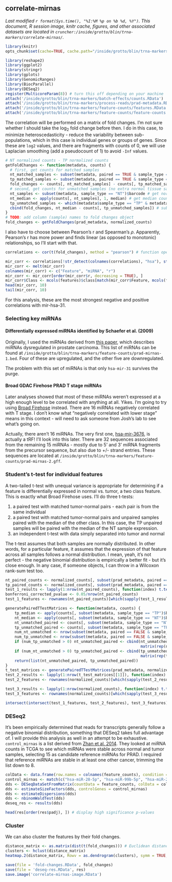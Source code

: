 ## correlate-mirnas
_Last modified `r format(Sys.time(), "%I:%M %p on %b %d, %Y")`. This document, R session image, knitr cache, figures, and other associated datasets are located in `cruncher:/inside/grotto/blin/trna-markers/correlate-mirnas/`._

```r
library(knitr)
opts_chunk$set(cache=TRUE, cache.path="/inside/grotto/blin/trna-markers/correlate-mirnas/cache/", eval=TRUE, echo=TRUE, warning=FALSE, results=FALSE, message=FALSE, autodep=TRUE, dev="png", dpi=300)
```

```r
library(reshape2)
library(ggplot2)
library(stringr)
library(gplots)
library(GenomicRanges)
library(BiocParallel)
library(DESeq2)
register(MulticoreParam(8)) # turn this off depending on your machine
attach('/inside/grotto/blin/trna-markers/batch-effects/counts.RData')
attach('/inside/grotto/blin/trna-markers/process-reads/prad-metadata.RData')
attach('/inside/grotto/blin/trna-markers/feature-counts/features.RData')
attach('/inside/grotto/blin/trna-markers/feature-counts/feature-counts.RData')
```

The correlation will be performed on a matrix of fold changes. I'm not sure whether I should take the log<sub>2</sub> fold change before then. I do in this case, to minimize heteroscedasticity - reduce the variability between sub-populations, which in this case is individual genes or groups of genes. Since these are `log2` values, and there are fragments with counts of 0, we will use Laplacian smoothing (add a pseudocount of 1) to avoid `-Inf` values.

```r
# NT normalized counts - TP normalized counts
getFoldChanges <- function(metadata, counts) {
  # first, get counts for matched samples
  nt_matched_samples <- subset(metadata, paired == TRUE & sample_type == "NT")$barcode
  tp_matched_samples <- subset(metadata, paired == TRUE & sample_type == "TP")$barcode
  fold_changes <- counts[, nt_matched_samples] - counts[, tp_matched_samples]
  # second, get counts for unmatched samples (no extra normal tissue samples, only extra primary tumor samples)
  nt_samples <- subset(metadata, sample_type == "NT")$barcode # get normal tumor sample barcodes
  nt_median <- apply(counts[, nt_samples], 1, median) # get median counts for each feature
  tp_unmatched_samples <- which(metadata$sample_type == "TP" & metadata$paired == FALSE)
  cbind(fold_changes, nt_median - counts[, tp_unmatched_samples]) # subtract tumor counts from median nt counts to get the fold change
}
# TODO: add column (sample) names to fold changes object
fold_changes <- getFoldChanges(prad_metadata, normalized_counts)
```

I also have to choose between Pearson's r and Spearman's $\rho$. Apparently, Pearson's r has more power and finds linear (as opposed to monotonic) relationships, so I'll start with that.

```r
correlations <- cor(t(fold_changes), method = "pearson") # function operates on columns, so need to get features onto columns.
```

```r
mir_corr <- correlations[!str_detect(colnames(correlations), "hsa"), str_detect(colnames(correlations), "hsa")] # isolate for miRNAs
mir_corr <- melt(mir_corr)
colnames(mir_corr) <- c("Feature", "miRNA", "r")
mir_corr <- mir_corr[order(mir_corr$r, decreasing = TRUE), ]
mir_corr$Class <- mcols(features)$class[match(mir_corr$Feature, mcols(features)$tx_name)] # add classifications to correlation data frame
head(mir_corr, 10)
tail(mir_corr, 10)
```

For this analysis, these are the most strongest negative and positive correlations with mir-hsa-31.


### Selecting key miRNAs
#### Differentially expressed miRNAs identified by Schaefer et al. (2009)
Originally, I used the miRNAs derived from [this paper](http://dx.doi.org/10.1002/ijc.24827), which describes miRNAs dysregulated in prostate carcinoma. This list of miRNAs can be found at `/inside/grotto/blin/trna-markers/feature-counts/prad-mirnas-1.bed`. Four of these are upregulated, and the other five are downregulated.

The problem with this set of miRNAs is that only `hsa-mir-31` survives the purge.

#### Broad GDAC Firehose PRAD T stage miRNAs
Later analyses showed that most of these miRNAs weren't expressed at a high enough level to be correlated with anything at all. Yikes. I'm going to try using [Broad Firehose](http://gdac.broadinstitute.org/runs/analyses__latest/reports/cancer/PRAD/Correlate_Clinical_vs_miRseq/nozzle.html) instead. There are 16 miRNAs negatively correlated with T stage. I don't know what "negatively correlated with lower stage" means in this context - will need to ask someone from Josh's lab to see what's going on. 

Actually, there aren't 16 miRNAs. The very first one, [hsa-mir-3676](http://www.mirbase.org/cgi-bin/mirna_entry.pl?acc=MI0016077), is actually a tRF! I'll look into this later. There are 32 sequences associated from the remaining 15 miRNAs - mostly due to 5' and 3' miRNA fragments from the precursor sequence, but also due to +/- strand entries. These sequences are located at `/inside/grotto/blin/trna-markers/feature-counts/prad-mirnas-2.gff`.

### Student's t-test for individual features

A two-tailed t-test with unequal variance is appropriate for determining if a feature is differentially expressed in normal vs. tumor, a two class feature. This is exactly what Broad Firehose uses. I'll do three t-tests:

1. a paired test with matched tumor-normal pairs - each pair is from the same individual
2. a paired test with matched tumor-normal pairs and unpaired samples paired with the median of the other class. In this case, the TP unpaired samples will be paired with the median of the NT sample expression.
3. an independent t-test with data simply separated into tumor and normal

The t-test assumes that both samples are normally distributed. In other words, for a particular feature, it assumes that the expression of that feature across all samples follows a normal distribution. I mean, yeah, it's not perfect - the negative binomial distribution is empirically a better fit - but it's close enough. In any case, if someone objects, I can throw in a Wilcoxon rank-sum test too.

```r
nt_paired_counts <- normalized_counts[, subset(prad_metadata, paired == TRUE & sample_type == "NT")$barcode]
tp_paired_counts <- normalized_counts[, subset(prad_metadata, paired == TRUE & sample_type == "TP")$barcode]
test_1_results <- lapply(1:nrow(nt_paired_counts), function(index) t.test(nt_paired_counts[index, ], tp_paired_counts[index, ], paired = TRUE, var.equal = FALSE))
bonferroni_corrected_pvalue <- 0.05/nrow(nt_paired_counts)
test_1_features <- rownames(nt_paired_counts)[which(sapply(test_1_results, function(t_test) t_test$p.value < bonferroni_corrected_pvalue))]
```

```r
generatePairedTTestMatrices <- function(metadata, counts) {
	tp_median <- apply(counts[, subset(metadata, sample_type == "TP")$barcode], 1, median) # get TP median counts for each feature
	nt_median <- apply(counts[, subset(metadata, sample_type == "NT")$barcode], 1, median) # get TP median counts for each feature
	nt_unmatched_paired <- counts[, subset(metadata, sample_type == "NT")$barcode]
	tp_unmatched_paired <- counts[, subset(metadata, sample_type == "TP")$barcode]
	num_nt_unmatched <- nrow(subset(metadata, paired == FALSE & sample_type == "NT"))
	num_tp_unmatched <- nrow(subset(metadata, paired == FALSE & sample_type == "TP"))
	if (num_tp_unmatched > 0) nt_unmatched_paired <- cbind(nt_unmatched_paired,
                                                           matrix(rep(nt_median, times = num_tp_unmatched), ncol = num_tp_unmatched))
	if (num_nt_unmatched > 0) tp_unmatched_paired <- cbind(tp_unmatched_paired,
                                                           matrix(rep(tp_median, times = num_nt_unmatched), ncol = num_nt_unmatched))
	return(list(nt_unmatched_paired, tp_unmatched_paired))
}
t_test_matrices <- generatePairedTTestMatrices(prad_metadata, normalized_counts)
test_2_results <- lapply(1:nrow(t_test_matrices[[1]]), function(index) t.test(t_test_matrices[[1]][index, ], t_test_matrices[[2]][index, ], paired = TRUE, var.equal = FALSE))
test_2_features <- rownames(normalized_counts)[which(sapply(test_2_results, function(t_test) t_test$p.value < bonferroni_corrected_pvalue))]
```

```r
test_3_results <- lapply(1:nrow(normalized_counts), function(index) t.test(normalized_counts[, subset(prad_metadata, sample_type == "NT")$barcode][index, ], normalized_counts[, subset(prad_metadata, sample_type == "TP")$barcode][index, ], paired = FALSE, var.equal = FALSE))
test_3_features <- rownames(normalized_counts)[which(sapply(test_3_results, function(t_test) t_test$p.value < bonferroni_corrected_pvalue))]
```

```r
intersect(intersect(test_1_features, test_2_features), test_3_features)
```

### DESeq2
It's been empirically determined that reads for transcripts generally follow a negative binomial distribution, something that DESeq2 takes full advantage of. I will provide this analysis as well in an attempt to be exhaustive. `control_mirnas` is a list derived from [Zhan et al. 2014](http://www.sciencedirect.com/science/article/pii/S0006291X14017148). They looked at miRNA counts in TCGA to see which miRNAs were stable across normal and tumor samples, selecting 15 as candidate reference miRNAs for PRAD. I required that reference miRNAs are stable in at least one other cancer, trimming the list down to 8. 

```r
colData <- data.frame(row.names = colnames(feature_counts), condition = prad_metadata$sample_type, type = "single-read")  # feature count column names correspond to metadata rows
control_mirnas <- match(c("hsa-miR-28-5p", "hsa-miR-99b-5p", "hsa-miR-29a-3p", "hsa-miR-30e-3p", "hsa-miR-30e-5p", "hsa-miR-99b-5p", "hsa-miR-101-3p", "hsa-miR-151a-3p"), features$tx_name)
dds <- DESeqDataSetFromMatrix(countData = feature_counts, colData = colData, design = ~ condition)
dds <- estimateSizeFactors(dds, controlGenes = control_mirnas)
dds <- estimateDispersions(dds)
dds <- nbinomWaldTest(dds)
deseq_res <- results(dds)
```

```r
head(res[order(res$padj), ]) # display high significance p-values
```

### Cluster

We can also cluster the features by their fold changes.

```r
distance_matrix <- as.matrix(dist(t(fold_changes))) # Euclidean distance
clusters <- hclust(distance_matrix)
heatmap.2(distance_matrix, Rowv = as.dendrogram(clusters), symm = TRUE, trace = "none")
```

```r
save(file = 'fold-changes.RData', fold_changes)
save(file = 'deseq-res.RData', res)
save.image('correlate-mirnas-image.RData')
```


